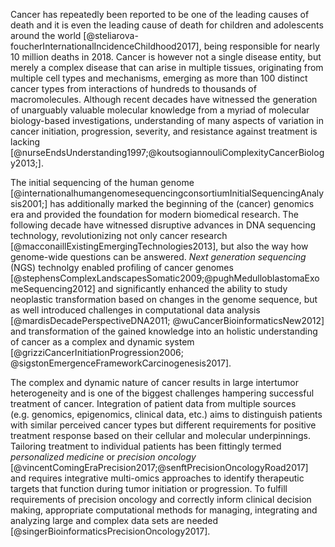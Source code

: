 Cancer has repeatedly been reported to be one of the leading causes of death and it is even the leading cause of death for children and adolescents around the world [@steliarova-foucherInternationalIncidenceChildhood2017], being responsible for nearly 10 million deaths in 2018. Cancer is however not a single disease entity, but merely a complex disease that can arise in multiple tissues, originating from multiple cell types and mechanisms, emerging as more than 100 distinct cancer types from interactions of hundreds to thousands of macromolecules. Although recent decades have witnessed the generation of unarguably valuable molecular knowledge from a myriad of molecular biology-based investigations, understanding of many aspects of variation in cancer initiation, progression, severity, and resistance against treatment is lacking [@nurseEndsUnderstanding1997;@koutsogiannouliComplexityCancerBiology2013;]. 

The initial sequencing of the human genome [@internationalhumangenomesequencingconsortiumInitialSequencingAnalysis2001;] has additionally marked the beginning of the (cancer) genomics era and provided the foundation for modern biomedical research. The following decade have witnessed disruptive advances in DNA sequencing technology, revolutionizing not only cancer research [@macconaillExistingEmergingTechnologies2013], but also the way how genome-wide questions can be answered. *Next generation sequencing* (NGS) technolgy enabled profiling of cancer genomes [@stephensComplexLandscapesSomatic2009;@pughMedulloblastomaExomeSequencing2012] and significantly enhanced the ability to study neoplastic transformation based on changes in the genome sequence, but as well introduced challenges in computational data analysis [@mardisDecadePerspectiveDNA2011; @wuCancerBioinformaticsNew2012] and transformation of the gained knowledge into an holistic understanding of cancer as a complex and dynamic system [@grizziCancerInitiationProgression2006; @sigstonEmergenceFrameworkCarcinogenesis2017].

The complex and dynamic nature of cancer results in large intertumor heterogeneity and is one of the biggest challenges hampering successful treatment of cancer. Integration of patient data from multiple sources (e.g. genomics, epigenomics, clinical data, etc.) aims to distinguish patients with similar perceived cancer types but different requirements for positive treatment response based on their cellular and molecular underpinnings. Tailoring treatment to individual patients has been fittingly termed *personalized medicine* or *precision oncology* [@vincentComingEraPrecision2017;@senftPrecisionOncologyRoad2017] and requires integrative multi-omics approaches to identify therapeutic targets that function during tumor initiation or progression. To fulfill requirements of precision oncology and correctly inform clinical decision making, appropriate computational methods for managing, integrating and analyzing large and complex data sets are needed [@singerBioinformaticsPrecisionOncology2017].

